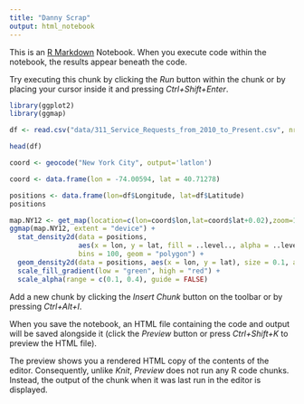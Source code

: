 ```yaml
---
title: "Danny Scrap"
output: html_notebook
---
```


This is an [R Markdown](http://rmarkdown.rstudio.com) Notebook. When you execute code within the notebook, the results appear beneath the code. 

Try executing this chunk by clicking the *Run* button within the chunk or by placing your cursor inside it and pressing *Ctrl+Shift+Enter*. 

```r
library(ggplot2)
library(ggmap)
```
```r
df <- read.csv("data/311_Service_Requests_from_2010_to_Present.csv", nrow=1000)

```

```r
head(df)
```

```r
coord <- geocode("New York City", output='latlon')
```
```r
coord <- data.frame(lon = -74.00594, lat = 40.71278)
```
```r
positions <- data.frame(lon=df$Longitude, lat=df$Latitude)
positions
```

```r
map.NY12 <- get_map(location=c(lon=coord$lon,lat=coord$lat+0.02),zoom=12, source = "stamen", maptype = "toner-lite")
ggmap(map.NY12, extent = "device") +
  stat_density2d(data = positions,
                 aes(x = lon, y = lat, fill = ..level.., alpha = ..level..), size = 0.1,
                 bins = 100, geom = "polygon") +
  geom_density2d(data = positions, aes(x = lon, y = lat), size = 0.1, alpha = 0.3) +
  scale_fill_gradient(low = "green", high = "red") +
  scale_alpha(range = c(0.1, 0.4), guide = FALSE)
```





Add a new chunk by clicking the *Insert Chunk* button on the toolbar or by pressing *Ctrl+Alt+I*.

When you save the notebook, an HTML file containing the code and output will be saved alongside it (click the *Preview* button or press *Ctrl+Shift+K* to preview the HTML file).

The preview shows you a rendered HTML copy of the contents of the editor. Consequently, unlike *Knit*, *Preview* does not run any R code chunks. Instead, the output of the chunk when it was last run in the editor is displayed.
